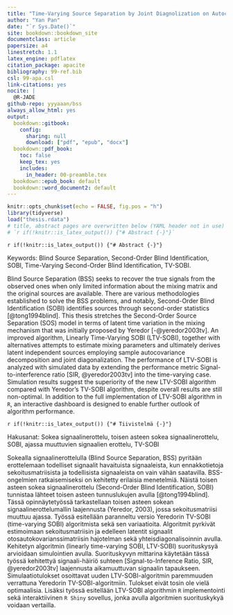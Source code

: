 ```yaml
---
title: "Time-Varying Source Separation by Joint Diagnolization on Autocovariances"
author: "Yan Pan"
date: "`r Sys.Date()`"
site: bookdown::bookdown_site
documentclass: article
papersize: a4
linestretch: 1.1
latex_engine: pdflatex
citation_package: apacite
bibliography: 99-ref.bib
csl: 99-apa.csl
link-citations: yes
nocite: | 
  @R-JADE
github-repo: yyyaaan/bss
always_allow_html: yes
output:
  bookdown::gitbook:
    config:
      sharing: null
      download: ["pdf", "epub", "docx"]
  bookdown::pdf_book:
    toc: false
    keep_tex: yes
    includes:
      in_header: 00-preamble.tex
  bookdown::epub_book: default
  bookdown::word_document2: default
---
```


```r
knitr::opts_chunk$set(echo = FALSE, fig.pos = "h")
library(tidyverse)
load("thesis.rdata")
# title, abstract pages are overwritten below (YAML header not in use)
# `r if(!knitr::is_latex_output()) {"# Abstract {-}"}`
```

```{=latex} 
% PDF title page -> NOTE it doesn't get YAML meta
\pagenumbering{gobble} 
\clearpage
\begin{center}
\large
\textbf{MSc Thesis}\\
\vspace{72px}
\Large
\textbf{Time-Varying Source Separation by Joint Diagnolization on Autocovariances}\\
\vspace{20px}
\large
Yan Pan\\
\vspace{169px}
\begin{figure}[h]
\centering\includegraphics[width=5cm]{jyu-keskitetty-kaksikielinen.jpg}
\end{figure}
Department of Mathematics and Statistics\\
Statistics\\
29 February 2020
\end{center}
\normalsize
```

`r if(!knitr::is_latex_output()) {"# Abstract {-}"}`

```{=latex} 
\clearpage
{\setstretch{1}
UNIVERSITY OF JYVÄSKYLÄ, Faculty of Mathematics and Science\\Department of Mathematics and Statistics\\Statistics}

\begin{table}[H]
\begin{tabular}{ll}
\hline
Yan Pan: & Time-Varying Source Separation by Joint Diagnolization on\\ & Autocovariances \\
MSc thesis: & 33 p., 4 appendices (5 p.) \\
Supervisor: & University lecturer Sara Taskinen \\
Inspectors: & Professor Juha Karvanen \\
February 2020  \\ \hline
\end{tabular}
\end{table}
```

Keywords: Blind Source Separation, Second-Order Blind Identification, SOBI, Time-Varying Second-Order Blind Identification, TV-SOBI. 

Blind Source Separation (BSS) seeks to recover the true signals from the observed ones when only limited information about the mixing matrix and the original sources are available. There are various methodologies established to solve the BSS problems, and notably, Second-Order Blind Identification (SOBI) identifies sources through second-order statistics [@tong1994blind]. This thesis stretches the Second-Order Source Separation (SOS) model in terms of latent time variation in the mixing mechanism that was initially proposed by Yeredor [-@yeredor2003tv]. An improved algorithm, Linearly Time-Varying SOBI (LTV-SOBI), together with alternatives attempts to estimate mixing parameters and ultimately derives latent independent sources employing sample autocovariance decomposition and joint diagonalization. The performance of LTV-SOBI is analyzed with simulated data by extending the performance metric Signal-to-interference ratio [SIR, @yeredor2003tv] into the time-varying case. Simulation results suggest the superiority of the new LTV-SOBI algorithm compared with Yeredor's TV-SOBI algorithm, despite overall results are still non-optimal. In addition to the full implementation of LTV-SOBI algorithm in `R`, an interactive dashboard is designed to enable further outlook of algorithm performance.

`r if(!knitr::is_latex_output()) {"# Tiivistelmä {-}"}`

```{=latex} 
\clearpage
{\setstretch{1}
JYVÄSKYLÄN YLIOPISTO, Matemaattis-luonnontieteellinen tiedekunta\\Matematiikan ja tilastotieteen laitos\\Tilastotiede}

\begin{table}[H]
\begin{tabular}{ll}
\hline
Yan Pan: & Ajassa muuttuvien signaalien erottelu\\
& autokovarianssimatriisien yhteisdiagonalisoinnilla \\
Pro-gradu -tutkielma: & 33 s., 4 liitettä (5 s.) \\
Työn ohjaaja: & Yliopistonlehtori Sara Taskinen \\
Tarkastajat: & Professori Juha Karvanen\\
Helmikuu 2020  \\ \hline
\end{tabular}
\end{table}
```

Hakusanat: Sokea signaalinerottelu, toisen asteen sokea signaalinerottelu, SOBI, ajassa muuttuvien signaalien erottelu, TV-SOBI

Sokealla signaalinerottelulla (Blind Source Separation, BSS) pyritään erottelemaan todelliset signaalit havaituista signaaleista, kun ennakkotietoja sekoitusmatriisista ja todellisista signaaleista on vain vähän saatavilla. BSS-ongelmien ratkaisemiseksi on kehitetty erilaisia menetelmiä. Näistä toisen asteen sokea signaalinerottelu (Second-Order Blind Identification, SOBI) tunnistaa lähteet toisen asteen tunnuslukujen avulla [@tong1994blind]. Tässä opinnäytetyössä tarkastellaan toisen asteen sokean signaalinerottelumallin laajennusta (Yeredor, 2003), jossa sekoitusmatriisi muuttuu ajassa. Työssä esitellään paranneltu versio Yeredorin TV-SOBI (time-varying SOBI) algoritmista sekä sen variaatioita. Algoritmit pyrkivät estimoimaan sekoitusmatriisin ja edelleen latentit signaalit otosautokovarianssimatriisin hajotelman sekä yhteisdiagonalisoinnin avulla. Kehitetyn algoritmin (linearly time-varying SOBI, LTV-SOBI) suorituskysyä arvioidaan simulointien avulla. Suorituskyvyn mittarina käytetään tässä työssä kehitettyä signaali-häiriö suhteen [Signal-to-Inference Ratio, SIR, @yeredor2003tv] laajennusta aikamuuttuvan signaalin tapaukseen. Simulaatiotulokset osoittavat uuden LTV-SOBI-algoritmin paremmuuden verrattuna Yeredorin TV-SOBI-algoritmiin. Tulokset eivät tosin ole vielä optimaalisia. Lisäksi työssä esitellään LTV-SOBI algorithmin `R` implementointi sekä interaktiivinen `R Shiny` sovellus, jonka avulla algoritmien suorituskykyä voidaan vertailla.

```{=latex}
\tableofcontents
\pagenumbering{arabic} 
\setcounter{page}{1}
```